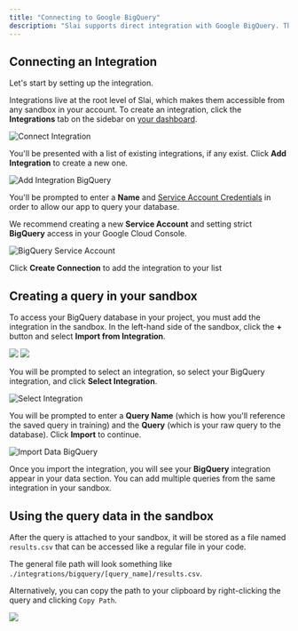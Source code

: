 ```yaml
---
title: "Connecting to Google BigQuery"
description: "Slai supports direct integration with Google BigQuery. This guide demonstrates how to retrieve data from BigQuery for use in a Slai Sandbox."
---
```


## Connecting an Integration

Let's start by setting up the integration.

Integrations live at the root level of Slai, which makes them accessible from any sandbox in your account. To create an integration, click the **Integrations** tab on the sidebar on [your dashboard](https://slai.io/models).

![Connect Integration](/img/integrations/bigquery/connect-integration.png)

You'll be presented with a list of existing integrations, if any exist. Click **Add Integration** to create a new one.

![Add Integration BigQuery](/img/integrations/bigquery/add-integration-bigquery.png)

You'll be prompted to enter a **Name** and [Service Account Credentials](https://cloud.google.com/iam/docs/creating-managing-service-accounts) in order to allow our app to query your database.

We recommend creating a new **Service Account** and setting strict **BigQuery** access in your Google Cloud Console.

![BigQuery Service Account](/img/integrations/bigquery/bigquery-service-account.png)

Click **Create Connection** to add the integration to your list

## Creating a query in your sandbox

To access your BigQuery database in your project, you must add the integration in the sandbox. In the left-hand side of the sandbox, click the **+** button and select **Import from Integration**.

<div class="flex justify-center space-x-4">
  <img class="h-80" src="/img/integrations/bigquery/plus-button-import.png" />
  <img
    class="h-80"
    src="/img/integrations/bigquery/import-from-integration-bigquery.png"
  />
</div>

You will be prompted to select an integration, so select your BigQuery integration,
and click **Select Integration**.

![Select Integration](/img/integrations/bigquery/select-integration-bigquery.png)

You will be prompted to enter a **Query Name** (which is how you'll reference the saved query in training) and the **Query** (which is your raw query to the database). Click **Import** to continue.

![Import Data BigQuery](/img/integrations/bigquery/import-data-bigquery.png)

Once you import the integration, you will see your **BigQuery** integration appear in your data section. You can add multiple queries from the same integration in your sandbox.

## Using the query data in the sandbox

After the query is attached to your sandbox, it will be stored as a file named `results.csv` that can be accessed like a regular file in your code.

The general file path will look something like `./integrations/bigquery/[query_name]/results.csv`.

Alternatively, you can copy the path to your clipboard by right-clicking the query and clicking `Copy Path`.

<img class="h-80" src="/img/integrations/bigquery/copy-path-bigquery.png" />

